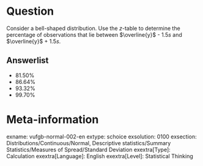 Question
========
Consider a bell-shaped distribution. Use the *z*-table to determine the percentage of observations that lie between $\overline{y}$ - 1.5*s* and $\overline{y}$ + 1.5*s*.

Answerlist
----------
* 81.50%
* 86.64%
* 93.32%
* 99.70%

Meta-information
================
exname: vufgb-normal-002-en
extype: schoice
exsolution: 0100
exsection: Distributions/Continuous/Normal, Descriptive statistics/Summary Statistics/Measures of Spread/Standard Deviation
exextra[Type]: Calculation
exextra[Language]: English
exextra[Level]: Statistical Thinking
